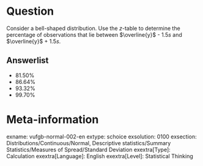 Question
========
Consider a bell-shaped distribution. Use the *z*-table to determine the percentage of observations that lie between $\overline{y}$ - 1.5*s* and $\overline{y}$ + 1.5*s*.

Answerlist
----------
* 81.50%
* 86.64%
* 93.32%
* 99.70%

Meta-information
================
exname: vufgb-normal-002-en
extype: schoice
exsolution: 0100
exsection: Distributions/Continuous/Normal, Descriptive statistics/Summary Statistics/Measures of Spread/Standard Deviation
exextra[Type]: Calculation
exextra[Language]: English
exextra[Level]: Statistical Thinking
